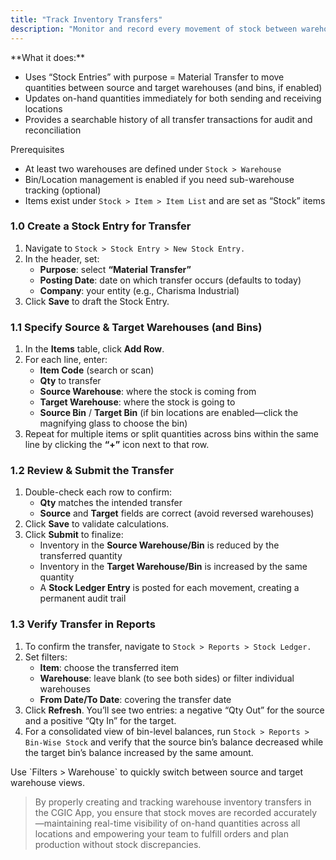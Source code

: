```yaml
---
title: "Track Inventory Transfers"
description: "Monitor and record every movement of stock between warehouses—whether transferring raw materials, finished goods, or supplies—so you maintain accurate, real-time inventory balances across all locations in the CGIC App."
---
```


<Card title="Overview" icon="sparkles">
  **What it does:**

  - Uses “Stock Entries” with purpose = Material Transfer to move quantities between source and target warehouses (and bins, if enabled)
  - Updates on-hand quantities immediately for both sending and receiving locations
  - Provides a searchable history of all transfer transactions for audit and reconciliation
</Card>

<Info>
  Prerequisites

  - At least two warehouses are defined under `Stock > Warehouse`
  - Bin/Location management is enabled if you need sub-warehouse tracking (optional)
  - Items exist under `Stock > Item > Item List` and are set as “Stock” items
</Info>

### 1.0 Create a Stock Entry for Transfer

1. Navigate to `Stock > Stock Entry > New Stock Entry.`
2. In the header, set:
   - **Purpose**: select **“Material Transfer”**
   - **Posting Date**: date on which transfer occurs (defaults to today)
   - **Company**: your entity (e.g., Charisma Industrial)
3. Click **Save** to draft the Stock Entry.

### 1.1 Specify Source & Target Warehouses (and Bins)

1. In the **Items** table, click **Add Row**.
2. For each line, enter:
   - **Item Code** (search or scan)
   - **Qty** to transfer
   - **Source Warehouse**: where the stock is coming from
   - **Target Warehouse**: where the stock is going to
   - **Source Bin** / **Target Bin** (if bin locations are enabled—click the magnifying glass to choose the bin)
3. Repeat for multiple items or split quantities across bins within the same line by clicking the **“\+”** icon next to that row.

### 1.2 Review & Submit the Transfer

1. Double-check each row to confirm:
   - **Qty** matches the intended transfer
   - **Source** and **Target** fields are correct (avoid reversed warehouses)
2. Click **Save** to validate calculations.
3. Click **Submit** to finalize:
   - Inventory in the **Source Warehouse/Bin** is reduced by the transferred quantity
   - Inventory in the **Target Warehouse/Bin** is increased by the same quantity
   - A **Stock Ledger Entry** is posted for each movement, creating a permanent audit trail

### 1.3 Verify Transfer in Reports

1. To confirm the transfer, navigate to `Stock > Reports > Stock Ledger.`
2. Set filters:
   - **Item**: choose the transferred item
   - **Warehouse**: leave blank (to see both sides) or filter individual warehouses
   - **From Date/To Date**: covering the transfer date
3. Click **Refresh**. You’ll see two entries: a negative “Qty Out” for the source and a positive “Qty In” for the target.
4. For a consolidated view of bin-level balances, run `Stock > Reports > Bin-Wise Stock` and verify that the source bin’s balance decreased while the target bin’s balance increased by the same amount.

<Tip>
  Use `Filters > Warehouse` to quickly switch between source and target warehouse views.
</Tip>

> By properly creating and tracking warehouse inventory transfers in the CGIC App, you ensure that stock moves are recorded accurately—maintaining real-time visibility of on-hand quantities across all locations and empowering your team to fulfill orders and plan production without stock discrepancies.